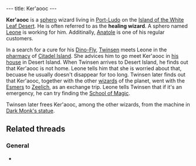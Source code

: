 ---
title: Ker'aooc
---

{{twinsunica import}}{{Infobox Character
 |image=
 |race=Sphero
 |gender=Male
 |size=Small
 |age=Adult
 |magical=
 |lba1=
 |lba2=
 |occupation=
 |requires=
 |amount=
 |fam1=
 |fam2=
 |planet=
 |island=
 |building=
}}

'''Ker'aooc''' is a [[sphero]] wizard living in [[Port-Ludo]] on the [[Island of the White Leaf Desert]]. He is often referred to as the '''healing wizard'''. A sphero named [[Leone]] is working for him. Additinally, [[Anatole]] is one of his regular customers.

In a search for a cure for his [[Dino-Fly]], [[Twinsen]] meets Leone in the [[pharmacy]] of [[Citadel Island]]. She advices him to go meet Ker'aooc in [[Ker'aooc's house|his house]] in Desert Island. When Twinsen arrives to Desert Island, he finds out that Ker'aooc is not home. Leone tells him that she is worried about that, becuase he usually doesn't disappear for too long. Twinsen later finds out that Ker'aooc, together with the other [[wizards]] of the planet, went with the [[Esmers]] to [[Zeelich]], as an exchange trip. Leone tells Twinsen that if it's an emergency, he can try finding the [[School of Magic]].

Twinsen later frees Ker'aooc, among the other wizards, from the machine in [[Dark Monk's statue]].

== Related threads ==
=== General ===
* {{thread|id=6468|title=Ker'Aooc...}}

<!-- remove these category links when they're all automated by categorizers...
[[Category:Spheroes]]
[[Category:Male characters]]
[[Category:Small characters]]
[[Category:Adult characters]]
[[Category:Desert Island inhabitants]] -->